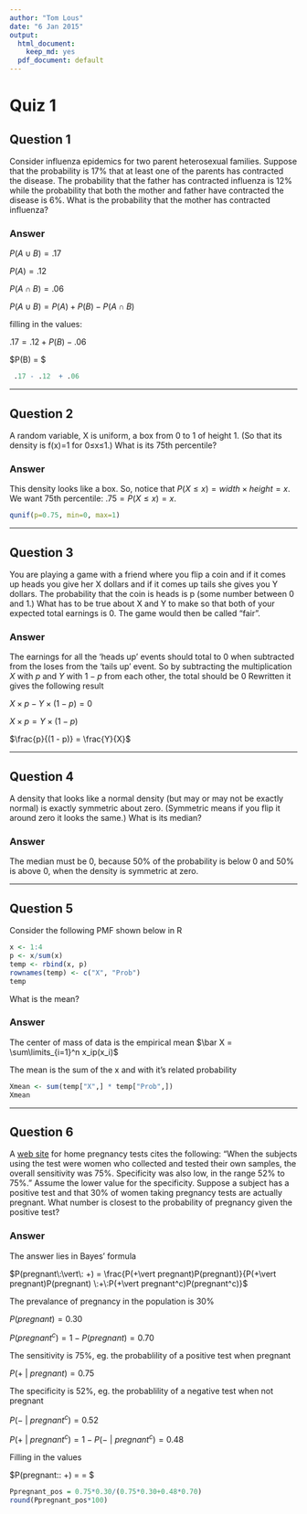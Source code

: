 ```yaml
---
author: "Tom Lous"
date: "6 Jan 2015"
output:
  html_document:
    keep_md: yes
  pdf_document: default
---
```


# Quiz 1
## Question 1

Consider influenza epidemics for two parent heterosexual families. Suppose that the probability is 17% that at least one of the parents has contracted the disease. The probability that the father has contracted influenza is 12% while the probability that both the mother and father have contracted the disease is 6%. What is the probability that the mother has contracted influenza?

### Answer

$P(A \cup B) = .17$

$P(A) = .12$

$P(A \cap B) = .06$

$P(A \cup B) = P(A) + P(B) - P(A \cap B)$ 

filling in the values:

$.17 = .12 + P(B) - .06$

$P(B) = $
```r
 .17 - .12  + .06
```

---

## Question 2

A random variable, X is uniform, a box from 0 to 1 of height 1. (So that its density is f(x)=1 for 0≤x≤1.) What is its 75th percentile? 

### Answer

This density looks like a box. So, notice that $P(X \leq x) = width\times height = x$.
We want 75th percentile: $.75 = P(X\leq x) = x$.

```r
qunif(p=0.75, min=0, max=1)
```

---

## Question 3

You are playing a game with a friend where you flip a coin and if it comes up heads you give her X dollars and if it comes up tails she gives you Y dollars. The probability that the coin is heads is p (some number between 0 and 1.) What has to be true about X and Y to make so that both of your expected total earnings is 0. The game would then be called “fair”. 

### Answer

The earnings for all the 'heads up' events should total to 0 when subtracted from the loses from the 'tails up' event. 
So by subtracting the multiplication $X$ with $p$ and $Y$ with $1-p$ from each other, the total should be 0
Rewritten it gives the following result

$X \times p - Y \times (1 - p) = 0$

$X \times p = Y \times (1 - p)$

$\frac{p}{(1 - p)} = \frac{Y}{X}$

---

## Question 4

A density that looks like a normal density (but may or may not be exactly normal) is exactly symmetric about zero. (Symmetric means if you flip it around zero it looks the same.) What is its median?

### Answer

The median must be 0, because 50% of the probability is below 0 and 50% is above 0, when the density is symmetric at zero.

---

## Question 5

Consider the following PMF shown below in R
```r
x <- 1:4
p <- x/sum(x)
temp <- rbind(x, p)
rownames(temp) <- c("X", "Prob")
temp
```

What is the mean? 

### Answer

The center of mass of data is the empirical mean
$\bar X = \sum\limits_{i=1}^n x_ip(x_i)$

The mean is the sum of the x and with it's related probability

```r
Xmean <- sum(temp["X",] * temp["Prob",])
Xmean
```

---

## Question 6

A [web site](www.medicine.ox.ac.uk/bandolier/band64/b64-7.html) for home pregnancy tests cites the following: “When the subjects using the test were women who collected and tested their own samples, the overall sensitivity was 75%. Specificity was also low, in the range 52% to 75%.” Assume the lower value for the specificity. Suppose a subject has a positive test and that 30% of women taking pregnancy tests are actually pregnant. What number is closest to the probability of pregnancy given the positive test?

### Answer

The answer lies in Bayes' formula

$P(pregnant\:\vert\: +) = \frac{P(+\vert pregnant)P(pregnant)}{P(+\vert pregnant)P(pregnant) \:+\:P(+\vert pregnant^c)P(pregnant^c)}$



The prevalance of pregnancy in the population  is 30%

$P(pregnant) = 0.30$

$P(pregnant^c) = 1 - P(pregnant) = 0.70$



The sensitivity is 75%, eg. the probablility of a positive test when pregnant

$P(+\:\vert\:pregnant) = 0.75$



The specificity is 52%, eg. the probablility of a negative test when not pregnant

$P(-\:\vert\:pregnant^c) = 0.52$

$P(+\:\vert\:pregnant^c) = 1 -  P(-\:\vert\:pregnant^c) = 0.48$



Filling in the values

$P(pregnant\:\vert\: +) = \frac{0.75 \times 0.30}{0.75 \times 0.30 \:+\:0.48 \times 0.70} = $



```r
Ppregnant_pos = 0.75*0.30/(0.75*0.30+0.48*0.70)
round(Ppregnant_pos*100)
```